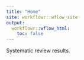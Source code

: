 ```yaml
---
title: "Home"
site: workflowr::wflow_site
output:
  workflowr::wflow_html:
    toc: false
---
```


Systematic review results.

